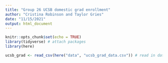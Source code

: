 ```yaml
---
title: "Group 26 UCSB domestic grad enrollment"
author: "Cristina Robinson and Taylor Gries"
date: "11/15/2021"
output: html_document
---
```


```r
knitr::opts_chunk$set(echo = TRUE)
library(tidyverse) # attach packages
library(here)
```

```r
ucsb_grad <- read_csv(here("data", "ucsb_grad_data.csv")) # read in data
```

